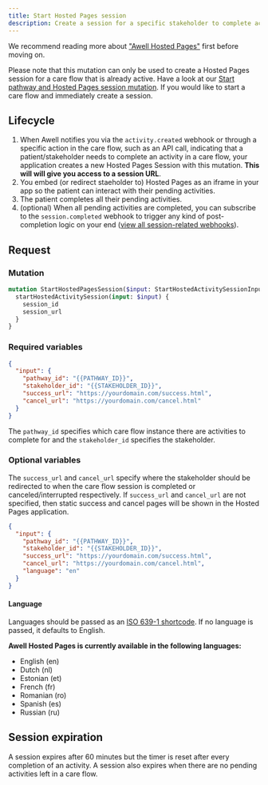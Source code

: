 ```yaml
---
title: Start Hosted Pages session
description: Create a session for a specific stakeholder to complete activities in a care flow with Hosted Pages
---
```


We recommend reading more about ["Awell Hosted Pages"](/awell-orchestration/docs/interact-with-care-flows/awell-hosted-pages/overview-hosted-pages) first before moving on.

Please note that this mutation can only be used to create a Hosted Pages session for a care flow that is already active. Have a look at our [Start pathway and Hosted Pages session mutation](/awell-orchestration/api-reference/mutations/start-pathway-and-hosted-pages-session). If you would like to start a care flow and immediately create a session.

## Lifecycle

1. When Awell notifies you via the `activity.created` webhook or through a specific action in the care flow, such as an API call, indicating that a patient/stakeholder needs to complete an activity in a care flow, your application creates a new Hosted Pages Session with this mutation. **This will will give you access to a session URL**.
2. You embed (or redirect staeholder to) Hosted Pages as an iframe in your app so the patient can interact with their pending activities.
3. The patient completes all their pending activities.
4. (optional) When all pending activities are completed, you can subscribe to the `session.completed` webhook to trigger any kind of post-completion logic on your end ([view all session-related webhooks](/awell-orchestration/docs/data/webhooks-and-events)).

## Request

### Mutation

```graphql
mutation StartHostedPagesSession($input: StartHostedActivitySessionInput!) {
  startHostedActivitySession(input: $input) {
    session_id
    session_url
  }
}
```

### Required variables

```json
{
  "input": {
    "pathway_id": "{{PATHWAY_ID}}",
    "stakeholder_id": "{{STAKEHOLDER_ID}}",
    "success_url": "https://yourdomain.com/success.html",
    "cancel_url": "https://yourdomain.com/cancel.html"
  }
}
```

The `pathway_id` specifies which care flow instance there are activities to complete for and the `stakeholder_id` specifies the stakeholder.

### Optional variables

The `success_url` and `cancel_url` specify where the stakeholder should be redirected to when the care flow session is completed or canceled/interrupted respectively. If `success_url` and `cancel_url` are not specified, then static success and cancel pages will be shown in the Hosted Pages application.

```json
{
  "input": {
    "pathway_id": "{{PATHWAY_ID}}",
    "stakeholder_id": "{{STAKEHOLDER_ID}}",
    "success_url": "https://yourdomain.com/success.html",
    "cancel_url": "https://yourdomain.com/cancel.html",
    "language": "en"
  }
}
```

#### Language

Languages should be passed as an [ISO 639-1 shortcode](https://en.wikipedia.org/wiki/List_of_ISO_639-1_codes). If no language is passed, it defaults to English.

**Awell Hosted Pages is currently available in the following languages:**

- English (en)
- Dutch (nl)
- Estonian (et)
- French (fr)
- Romanian (ro)
- Spanish (es)
- Russian (ru)

## Session expiration

A session expires after 60 minutes but the timer is reset after every completion of an activity. A session also expires when there are no pending activities left in a care flow.
